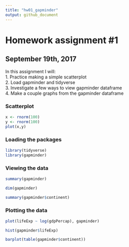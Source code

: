 ```yaml
---
title: "hw01_gapminder"
output: github_document
---
```


# Homework assignment #1

## September 19th, 2017

In this assignment I will:  
1. Practice making a simple scatterplot  
2. Load gapminder and tidyverse  
3. Investigate a few ways to view gapminder dataframe  
4. Make a couple graphs from the gapminder dataframe  

### Scatterplot

```r
x <- rnorm(100)
y <- rnorm(100)
plot(x,y)
```

### Loading the packages

```r
library(tidyverse)
library(gapminder)
```

### Viewing the data

```r
summary(gapminder)

dim(gapminder)

summary(gapminder$continent)
```

### Plotting the data

```r
plot(lifeExp ~ log(gdpPercap), gapminder)
```

```r
hist(gapminder$lifeExp)
```

```r
barplot(table(gapminder$continent))
```


